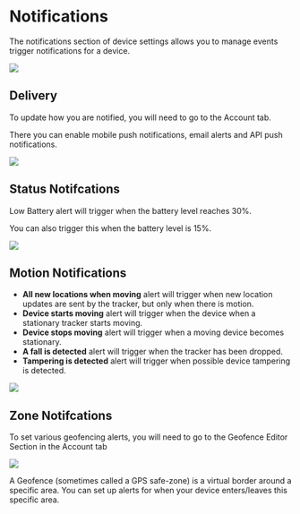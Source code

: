 
# Notifications

The notifications section of device settings allows you to manage events trigger notifications for a device.

![](https://i.imgur.com/XLqc2we.png)

## Delivery

To update how you are notified, you will need to go to the Account tab.

There you can enable mobile push notifications, email alerts and API push notifications.

![](https://i.imgur.com/3Nj7E61.png)

## Status Notifcations

Low Battery alert will trigger when the battery level reaches 30%.

You can also trigger this when the battery level is 15%.

![](https://i.imgur.com/9AZ3jrk.png)

## Motion Notifications

 - **All new locations when moving** alert will trigger when new location updates are sent by the tracker, but only when there is motion.
 - **Device starts moving** alert will trigger when the device when a stationary tracker starts moving.
 - **Device stops moving** alert will trigger when a moving device becomes stationary.
 - **A fall is detected** alert will trigger when the tracker has been dropped.
 - **Tampering is detected** alert will trigger when possible device tampering is detected.

![](https://i.imgur.com/PZm66bJ.png)

## Zone Notifcations

To set various geofencing alerts, you will need to go to the Geofence Editor Section in the Account tab

![](https://i.imgur.com/JO9EzeN.png)

<Callout type="info" emoji="ℹ️">
A Geofence (sometimes called a GPS safe-zone) is a virtual border around a specific area.
You can set up alerts for when your device enters/leaves this specific area.
</Callout>
